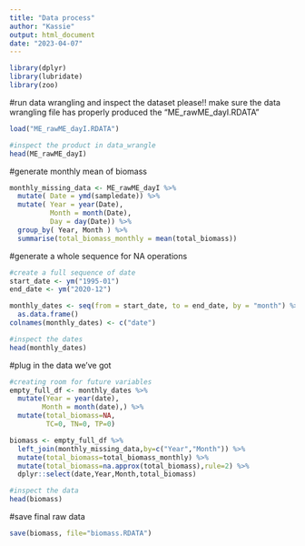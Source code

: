 ```yaml
---
title: "Data process"
author: "Kassie"
output: html_document
date: "2023-04-07"
---
```


```r
library(dplyr)
library(lubridate)
library(zoo)
```

#run data wrangling and inspect the dataset
please!!
make sure the data wrangling file has properly produced the "ME_rawME_dayI.RDATA"
```r

load("ME_rawME_dayI.RDATA")

#inspect the product in data_wrangle
head(ME_rawME_dayI)
```

#generate monthly mean of biomass
```r
monthly_missing_data <- ME_rawME_dayI %>%
  mutate( Date = ymd(sampledate)) %>% 
  mutate( Year = year(Date), 
          Month = month(Date), 
          Day = day(Date)) %>%
  group_by( Year, Month ) %>%
  summarise(total_biomass_monthly = mean(total_biomass))
```

#generate a whole sequence for NA operations
```r
#create a full sequence of date
start_date <- ym("1995-01")
end_date <- ym("2020-12")

monthly_dates <- seq(from = start_date, to = end_date, by = "month") %>%
  as.data.frame() 
colnames(monthly_dates) <- c("date")

#inspect the dates
head(monthly_dates)

```

#plug in the data we've got
```r

#creating room for future variables
empty_full_df <- monthly_dates %>%
  mutate(Year = year(date), 
        Month = month(date),) %>%
  mutate(total_biomass=NA,
         TC=0, TN=0, TP=0)

biomass <- empty_full_df %>%
  left_join(monthly_missing_data,by=c("Year","Month")) %>%
  mutate(total_biomass=total_biomass_monthly) %>% 
  mutate(total_biomass=na.approx(total_biomass),rule=2) %>%
  dplyr::select(date,Year,Month,total_biomass)

#inspect the data
head(biomass)

```

#save final raw data
```r
save(biomass, file="biomass.RDATA")
```

